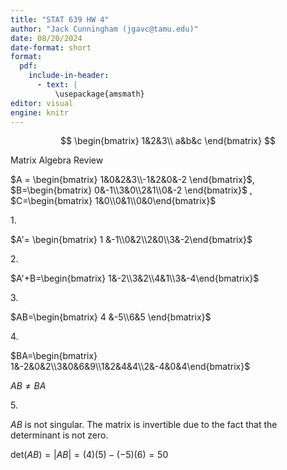 ```yaml
---
title: "STAT 639 HW 4"
author: "Jack Cunningham (jgavc@tamu.edu)"
date: 08/20/2024
date-format: short
format:
  pdf:
    include-in-header:
      - text: |
          \usepackage{amsmath}
editor: visual
engine: knitr
---
```


$$
\begin{bmatrix}
1&2&3\\
a&b&c
\end{bmatrix}
$$

Matrix Algebra Review

$A = \begin{bmatrix} 1&0&2&3\\-1&2&0&-2 \end{bmatrix}$, $B=\begin{bmatrix} 0&-1\\3&0\\2&1\\0&-2 \end{bmatrix}$ , $C=\begin{bmatrix} 1&0\\0&1\\0&0\end{bmatrix}$

1\.

$A'= \begin{bmatrix} 1 &-1\\0&2\\2&0\\3&-2\end{bmatrix}$

2\.

$A'+B=\begin{bmatrix} 1&-2\\3&2\\4&1\\3&-4\end{bmatrix}$

3\.

$AB=\begin{bmatrix} 4 &-5\\6&5 \end{bmatrix}$

4\.

$BA=\begin{bmatrix} 1&-2&0&2\\3&0&6&9\\1&2&4&4\\2&-4&0&4\end{bmatrix}$

$AB\neq BA$

5\.

$AB$ is not singular. The matrix is invertible due to the fact that the determinant is not zero.

$\text{det}(AB)=|AB|=(4)(5)-(-5)(6)=50$
